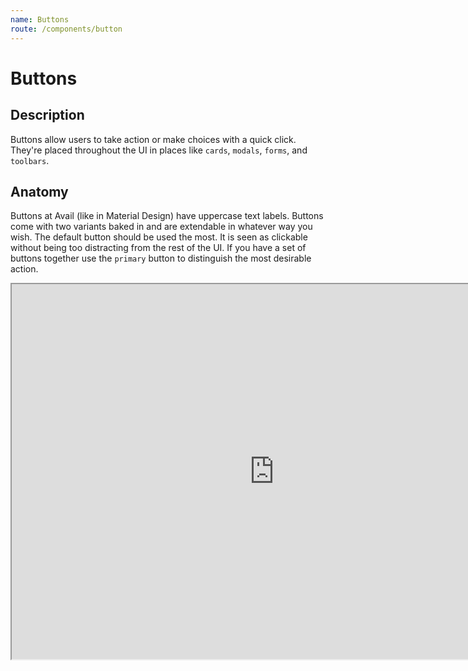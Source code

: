 ```yaml
---
name: Buttons
route: /components/button
---
```



# Buttons

## Description

Buttons allow users to take action or make choices with a quick click. They're placed throughout the UI in places like `cards`, `modals`, `forms`, and `toolbars`.

## Anatomy

Buttons at Avail (like in Material Design) have uppercase text labels. Buttons come with two variants baked in and are extendable in whatever way you wish. The default button should be used the most. It is seen as clickable without being too distracting from the rest of the UI. If you have a set of buttons together use the `primary` button to distinguish the most desirable action.

<iframe
  style={{ border: "none" }}
  width="840"
  height="600"
  src="https://www.figma.com/embed?embed_host=share&url=https%3A%2F%2Fwww.figma.com%2Ffile%2FRqpXARK3vSrZbzWw6GrEnKqg%2FComponents%3Fnode-id%3D144%253A0"
  allowfullscreen
/>

1. Border
2. Background

| Props   | Default | Required | Description                                                                               |
| ------- | ------- | -------- | ----------------------------------------------------------------------------------------- |
| primary | false   | false    | A boolean attribute to determine the visual weight of a button.                           |
| subtle  | false   | false    | A boolean attribute to determine the visual weight of a button. Is overrriden by primary. |

## Usage

<Playground>
  <Button>Hello World</Button>
</Playground>

<Playground>
  <Button>view charge</Button>
  <Button primary>schedule payment</Button>
</Playground>

## Extension

If you need the look and feel of a button need it to be a link you can do so by using the `as` prop. You can inspect the element below and see that it's rendering an anchor tag.

This will work with most any element, including react components, as long as it passes on its `className` prop.

<Playground>
  <Button as="a" href="https://avail.co">
    I'm really a link
  </Button>
</Playground>
